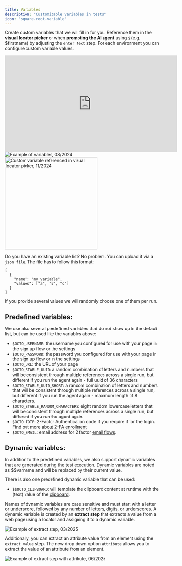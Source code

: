 ```yaml
---
title: Variables
description: "Customizable variables in tests"
icon: "square-root-variable"
---
```


Create custom variables that we will fill in for you. Reference them in the **visual locator picker** or when **prompting the AI agent** using `$` (e.g. $firstname) by adjusting the `enter text` step. For each environment you can configure custom variable values.

<iframe
  width="560"
  height="315"
  src="https://www.youtube.com/embed/Oww0XDhA0XA?si=SrvRn4vtPGfjGTCK"
  title="YouTube video player"
  frameborder="0"
  allow="accelerometer; autoplay; clipboard-write; encrypted-media; gyroscope; picture-in-picture; web-share"
  referrerpolicy="strict-origin-when-cross-origin"
  allowfullscreen
></iframe>

<div class="mt-8" />

<Frame caption="Example of custom variables, 11/2024">
  <img
    src="/images/advanced/variables.png"
    alt="Example of variables, 08/2024"
  />
</Frame>

<div class="mt-8" />

<Frame caption="Custom variable referenced in visual locator picker, 11/2024">
  <img
    src="/images/advanced/custom-variable-in-locator.png"
    alt="Custom variable referenced in visual locator picker, 11/2024"
    width="300px"
  />
</Frame>

Do you have an existing variable list? No problem. You can upload it via a `json file`. The file has to follow this format:

```
[
  {
    "name": "my_variable",
    "values": ["a", "b", "c"]
  }
]
```

If you provide several values we will randomly choose one of them per run.

## Predefined variables:

We use also several predefined variables that do not show up in the default list, but can be used like the variables above:

- `$OCTO_USERNAME`: the username you configured for use with your page in the sign up flow or the settings
- `$OCTO_PASSWORD`: the password you configured for use with your page in the sign up flow or in the settings
- `$OCTO_URL`: the URL of your page
- `$OCTO_STABLE_UUID`: a random combination of letters and numbers that will be consistent through multiple references across a single run, but different if you run the agent again - full uuid of 36 characters
- `$OCTO_STABLE_UUID_SHORT`: a random combination of letters and numbers that will be consistent through multiple references across a single run, but different if you run the agent again - maximum length of 8 characters.
- `$OCTO_STABLE_RANDOM_CHARACTERS`: eight random lowercase letters that will be consistent through multiple references across a single run, but different if you run the agent again.
- `$OCTO_TOTP`: 2-Factor Authentication code if you require if for the login. Find out more about [2-FA enrollment](/advanced/2fa)
- `$OCTO_EMAIL`: email address for 2 factor [email flows](/advanced/email-flows).

## Dynamic variables:

In addition to the predefined variables, we also support dynamic variables that are generated during the test execution. Dynamic variables are
noted as $$varname and will be replaced by their current value.

There is also one predefined dynamic variable that can be used:

- `$$OCTO_CLIPBOARD`: will template the clipboard content at runtime with the (text) value of the [clipboard](https://developer.mozilla.org/en-US/docs/Web/API/Navigator/clipboard).

Names of dynamic variables are case sensitive and must start with a letter or underscore, followed by any number of letters, digits, or underscores.
A dynamic variable is created by an **extract step** that extracts a value from a web page using a locator and assigning it to a dynamic variable.

<Frame caption="Example of extract step, 03/2025">
  <img
    src="/images/advanced/extract-step.png"
    alt="Example of extract step, 03/2025"
  />
</Frame>

Additionally, you can extract an attribute value from an element using the `extract value` step.
The new drop down option `attribute` allows you to extract the value of an attribute from an element.

<Frame caption="Example of extract step with attribute, 06/2025">
  <img
    src="/images/advanced/extract-step3.png"
    alt="Example of extract step with attribute, 06/2025"
  />
</Frame>

